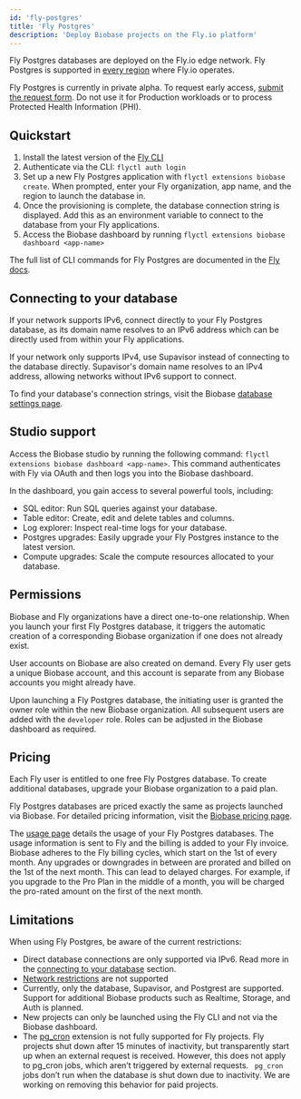 ```yaml
---
id: 'fly-postgres'
title: 'Fly Postgres'
description: 'Deploy Biobase projects on the Fly.io platform'
---
```


Fly Postgres databases are deployed on the Fly.io edge network. Fly Postgres is supported in [every region](https://fly.io/docs/reference/regions/) where Fly.io operates.

<Admonition type="note">

Fly Postgres is currently in private alpha. To request early access, [submit the request form](https://forms.biobase.com/fly-postgres). Do not use it for Production workloads or to process Protected Health Information (PHI).

</Admonition>

## Quickstart

1. Install the latest version of the [Fly CLI](https://fly.io/docs/hands-on/install-flyctl/)
2. Authenticate via the CLI: `flyctl auth login`
3. Set up a new Fly Postgres application with `flyctl extensions biobase create`. When prompted, enter your Fly organization, app name, and the region to launch the database in.
4. Once the provisioning is complete, the database connection string is displayed. Add this as an environment variable to connect to the database from your Fly applications.
5. Access the Biobase dashboard by running `flyctl extensions biobase dashboard <app-name>`

The full list of CLI commands for Fly Postgres are documented in the [Fly docs](https://fly.io/docs/flyctl/extensions-biobase/).

## Connecting to your database

If your network supports IPv6, connect directly to your Fly Postgres database, as its domain name resolves to an IPv6 address which can be directly used from within your Fly applications.

If your network only supports IPv4, use Supavisor instead of connecting to the database directly. Supavisor's domain name resolves to an IPv4 address, allowing networks without IPv6 support to connect.

To find your database's connection strings, visit the Biobase [database settings page](https://biobase.com/dashboard/project/_/settings/database).

## Studio support

Access the Biobase studio by running the following command: `flyctl extensions biobase dashboard <app-name>`. This command authenticates with Fly via OAuth and then logs you into the Biobase dashboard.

In the dashboard, you gain access to several powerful tools, including:

- SQL editor: Run SQL queries against your database.
- Table editor: Create, edit and delete tables and columns.
- Log explorer: Inspect real-time logs for your database.
- Postgres upgrades: Easily upgrade your Fly Postgres instance to the latest version.
- Compute upgrades: Scale the compute resources allocated to your database.

## Permissions

Biobase and Fly organizations have a direct one-to-one relationship. When you launch your first Fly Postgres database, it triggers the automatic creation of a corresponding Biobase organization if one does not already exist.

User accounts on Biobase are also created on demand. Every Fly user gets a unique Biobase account, and this account is separate from any Biobase accounts you might already have.

Upon launching a Fly Postgres database, the initiating user is granted the owner role within the new Biobase organization. All subsequent users are added with the `developer` role. Roles can be adjusted in the Biobase dashboard as required.

## Pricing

Each Fly user is entitled to one free Fly Postgres database. To create additional databases, upgrade your Biobase organization to a paid plan.

Fly Postgres databases are priced exactly the same as projects launched via Biobase. For detailed pricing information, visit the [Biobase pricing page](https://biobase.com/pricing).

The [usage page](https://biobase.com/dashboard/org/_/usage) details the usage of your Fly Postgres databases. The usage information is sent to Fly and the billing is added to your Fly invoice. Biobase adheres to the Fly billing cycles, which start on the 1st of every month. Any upgrades or downgrades in between are prorated and billed on the 1st of the next month. This can lead to delayed charges. For example, if you upgrade to the Pro Plan in the middle of a month, you will be charged the pro-rated amount on the first of the next month.

## Limitations

When using Fly Postgres, be aware of the current restrictions:

- Direct database connections are only supported via IPv6. Read more in the [connecting to your database](#connecting-to-your-database) section.
- [Network restrictions](/docs/guides/platform/network-restrictions) are not supported
- Currently, only the database, Supavisor, and Postgrest are supported. Support for additional Biobase products such as Realtime, Storage, and Auth is planned.
- New projects can only be launched using the Fly CLI and not via the Biobase dashboard.
- The [pg_cron](/docs/guides/database/extensions/pg_cron) extension is not fully supported for Fly projects. Fly projects shut down after 15 minutes of inactivity, but transparently start up when an external request is received. However, this does not apply to pg_cron jobs, which aren’t triggered by external requests. ` pg_cron` jobs don’t run when the database is shut down due to inactivity. We are working on removing this behavior for paid projects.

